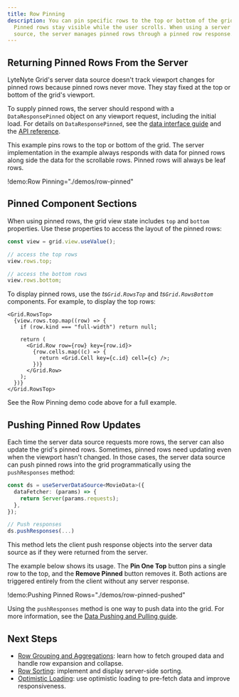 ```yaml
---
title: Row Pinning
description: You can pin specific rows to the top or bottom of the grid's viewport.
  Pinned rows stay visible while the user scrolls. When using a server data
  source, the server manages pinned rows through a pinned row response.
---
```


## Returning Pinned Rows From the Server

LyteNyte Grid's server data source doesn't track viewport changes for
pinned rows because pinned rows never move. They stay fixed
at the top or bottom of the grid's viewport.

To supply pinned rows, the server should respond with a
`DataResponsePinned` object on any viewport request, including the initial
load. For details on `DataResponsePinned`, see
the [data interface guide](/docs/server-data-loading-interface) and
the [API reference](/docs/reference/row-data-source#dataresponsepinned).

This example pins rows to the top or bottom of the grid. The server implementation in the example
always responds with data for pinned rows along side the data for the scrollable rows. Pinned rows
will always be leaf rows.

!demo:Row Pinning="./demos/row-pinned"

## Pinned Component Sections

When using pinned rows, the grid view state includes `top` and `bottom` properties.
Use these properties to access the layout of the pinned rows:

```ts
const view = grid.view.useValue();

// access the top rows
view.rows.top;

// access the bottom rows
view.rows.bottom;
```

To display pinned rows, use the _ts`Grid.RowsTop`_ and _ts`Grid.RowsBottom`_ components.
For example, to display the top rows:

```tsx
<Grid.RowsTop>
  {view.rows.top.map((row) => {
    if (row.kind === "full-width") return null;

    return (
      <Grid.Row row={row} key={row.id}>
        {row.cells.map((c) => {
          return <Grid.Cell key={c.id} cell={c} />;
        })}
      </Grid.Row>
    );
  })}
</Grid.RowsTop>
```

See the Row Pinning demo code above for a full example.

## Pushing Pinned Row Updates

Each time the server data source requests more rows, the server can also
update the grid's pinned rows. Sometimes, pinned rows need updating even when the
viewport hasn't changed. In those cases, the server data source can push pinned rows
into the grid programmatically using the `pushResponses` method:

```ts
const ds = useServerDataSource<MovieData>({
  dataFetcher: (params) => {
    return Server(params.requests);
  },
});

// Push responses
ds.pushResponses(...)
```

This method lets the client push response objects into the server data source
as if they were returned from the server.

The example below shows its usage. The **Pin One Top** button pins a single row
to the top, and the **Remove Pinned** button removes it. Both actions are triggered entirely
from the client without any server response.

!demo:Pushing Pinned Rows="./demos/row-pinned-pushed"

Using the `pushResponses` method is one way to push data into the grid.
For more information, see the [Data Pushing and Pulling guide](/docs/server-data-loading-push-and-pull).

## Next Steps

- [Row Grouping and Aggregations](/docs/server-data-loading-row-grouping-and-aggregation): learn how
  to fetch grouped data and handle row expansion and collapse.
- [Row Sorting](/docs/server-data-loading-row-sorting): implement and display server-side sorting.
- [Optimistic Loading](/docs/server-data-loading-optimistic-loading): use optimistic loading
  to pre-fetch data and improve responsiveness.
